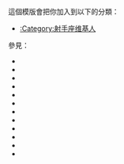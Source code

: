 {{NoteTA|G1=MediaWiki}}{{Documentation subpage}}<!-- 在本行下編輯模板說明 -->
這個模版會把你加入到以下的分類：
*[[:Category:射手座维基人]]

參見：
*{{tl|User 星座：白羊座}}
*{{tl|User 星座：金牛座}}
*{{tl|User 星座：雙子座}}
*{{tl|User 星座：巨蟹座}}
*{{tl|User 星座：獅子座}}
*{{tl|User 星座：處女座}}
*{{tl|User 星座：天秤座}}
*{{tl|User 星座：天蠍座}}
*{{tl|User 星座：射手座}}
*{{tl|User 星座：摩羯座}}
*{{tl|User 星座：水瓶座}}
*{{tl|User 星座：雙魚座}}

<includeonly>{{Sandbox other||<!-- 本行下加入模板的分類 -->
[[Category:星座生肖用戶框模板|星 09]]
}}</includeonly>